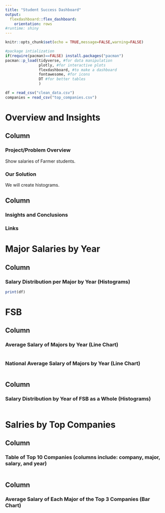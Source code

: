 ```yaml
---
title: "Student Success Dashboard"
output: 
  flexdashboard::flex_dashboard:
    orientation: rows
#runtime: shiny
---
```


```r
knitr::opts_chunk$set(echo = TRUE,message=FALSE,warning=FALSE)

#package intialization
if(require(pacman)==FALSE) install.packages("pacman")
pacman::p_load(tidyverse, #for data manipulation
               plotly, #for interactive plots
               flexdashboard, #to make a dashboard
               fontawesome, #for icons
               DT #for better tables
               )

df = read_csv("clean_data.csv")
companies = read_csv("top_companies.csv")
```

# Overview and Insights {data-orientation=columns}

## Column {data-width=500}

### Project/Problem Overview

Show salaries of Farmer students.

### Our Solution

We will create histograms.

## Column {data-width=500}

### Insights and Conclusions

### Links

# Major Salaries by Year {data-orientation=columns}

## Column {data-width=400}

### Salary Distribution per Major by Year (Histograms)

```r
print(df)
```

# FSB {data-orientation=columns}

## Column {data-width=400}

### Average Salary of Majors by Year (Line Chart)

```r

```

### National Average Salary of Majors by Year (Line Chart)

```r

```


## Column {data-width=600}

### Salary Distribution by Year of FSB as a Whole (Histograms)

```r

```


# Salries by Top Companies {data-orientation=columns}

## Column {data-width=500}

### Table of Top 10 Companies (columns include: company, major, salary, and year)

```r

```

## Column {data-width=500}

### Average Salary of Each Major of the Top 3 Companies (Bar Chart)

```r

```


